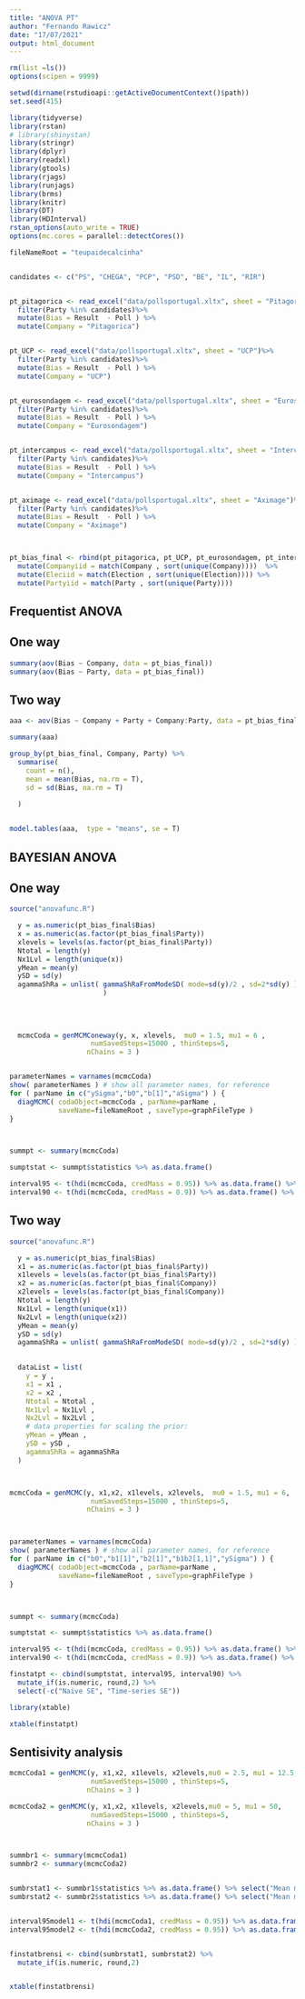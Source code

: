 ---
title: "ANOVA PT"
author: "Fernando Rawicz"
date: "17/07/2021"
output: html_document
---

```{r message = FALSE}
rm(list =ls())
options(scipen = 9999)

setwd(dirname(rstudioapi::getActiveDocumentContext()$path))
set.seed(415)

library(tidyverse)
library(rstan)
# library(shinystan)
library(stringr)
library(dplyr)
library(readxl)
library(gtools)
library(rjags)
library(runjags)
library(brms)
library(knitr)
library(DT)
library(HDInterval)
rstan_options(auto_write = TRUE)
options(mc.cores = parallel::detectCores())

fileNameRoot = "teupaidecalcinha"


candidates <- c("PS", "CHEGA", "PCP", "PSD", "BE", "IL", "RIR")


pt_pitagorica <- read_excel("data/pollsportugal.xltx", sheet = "Pitagorica")%>% 
  filter(Party %in% candidates)%>% 
  mutate(Bias = Result  - Poll ) %>% 
  mutate(Company = "Pitagorica")


pt_UCP <- read_excel("data/pollsportugal.xltx", sheet = "UCP")%>% 
  filter(Party %in% candidates)%>% 
  mutate(Bias = Result  - Poll ) %>% 
  mutate(Company = "UCP")


pt_eurosondagem <- read_excel("data/pollsportugal.xltx", sheet = "Eurosondagem")%>% 
  filter(Party %in% candidates)%>% 
  mutate(Bias = Result  - Poll ) %>% 
  mutate(Company = "Eurosondagem")


pt_intercampus <- read_excel("data/pollsportugal.xltx", sheet = "Intercampus")%>% 
  filter(Party %in% candidates)%>% 
  mutate(Bias = Result  - Poll ) %>% 
  mutate(Company = "Intercampus")


pt_aximage <- read_excel("data/pollsportugal.xltx", sheet = "Aximage")%>% 
  filter(Party %in% candidates)%>% 
  mutate(Bias = Result  - Poll ) %>% 
  mutate(Company = "Aximage")



pt_bias_final <- rbind(pt_pitagorica, pt_UCP, pt_eurosondagem, pt_intercampus, pt_aximage) %>% 
  mutate(Companyiid = match(Company , sort(unique(Company))))  %>% 
  mutate(Eleciid = match(Election , sort(unique(Election)))) %>% 
  mutate(Partyiid = match(Party , sort(unique(Party))))

```


## Frequentist ANOVA

## One way

```{r}

summary(aov(Bias ~ Company, data = pt_bias_final))
summary(aov(Bias ~ Party, data = pt_bias_final))

```

## Two way

```{r}

aaa <- aov(Bias ~ Company + Party + Company:Party, data = pt_bias_final)

summary(aaa)

group_by(pt_bias_final, Company, Party) %>% 
  summarise(
    count = n(),
    mean = mean(Bias, na.rm = T),
    sd = sd(Bias, na.rm = T)
    
  )


model.tables(aaa,  type = "means", se = T)

```


## BAYESIAN ANOVA


## One way

```{r}
source("anovafunc.R")

  y = as.numeric(pt_bias_final$Bias)
  x = as.numeric(as.factor(pt_bias_final$Party))
  xlevels = levels(as.factor(pt_bias_final$Party))
  Ntotal = length(y)
  Nx1Lvl = length(unique(x))
  yMean = mean(y)
  ySD = sd(y)
  agammaShRa = unlist( gammaShRaFromModeSD( mode=sd(y)/2 , sd=2*sd(y) )
                       )
  
  
  
  
  mcmcCoda = genMCMConeway(y, x, xlevels,  mu0 = 1.5, mu1 = 6 , 
                    numSavedSteps=15000 , thinSteps=5,
                   nChains = 3 )


parameterNames = varnames(mcmcCoda) 
show( parameterNames ) # show all parameter names, for reference
for ( parName in c("ySigma","b0","b[1]","aSigma") ) {
  diagMCMC( codaObject=mcmcCoda , parName=parName , 
            saveName=fileNameRoot , saveType=graphFileType )
}



summpt <- summary(mcmcCoda)

sumptstat <- summpt$statistics %>% as.data.frame()

interval95 <- t(hdi(mcmcCoda, credMass = 0.95)) %>% as.data.frame() %>%  rename("HDI Lower 95" = lower,"HDI Upper 95" = upper )
interval90 <- t(hdi(mcmcCoda, credMass = 0.9)) %>% as.data.frame() %>%  rename("HDI Lower 90" = lower,"HDI Upper 90" = upper )


```







## Two way

```{r}


source("anovafunc.R")

  y = as.numeric(pt_bias_final$Bias)
  x1 = as.numeric(as.factor(pt_bias_final$Party))
  x1levels = levels(as.factor(pt_bias_final$Party))
  x2 = as.numeric(as.factor(pt_bias_final$Company))
  x2levels = levels(as.factor(pt_bias_final$Company))
  Ntotal = length(y)
  Nx1Lvl = length(unique(x1))
  Nx2Lvl = length(unique(x2))
  yMean = mean(y)
  ySD = sd(y)
  agammaShRa = unlist( gammaShRaFromModeSD( mode=sd(y)/2 , sd=2*sd(y) ) )

  
  dataList = list(
    y = y ,
    x1 = x1 ,
    x2 = x2 ,
    Ntotal = Ntotal ,
    Nx1Lvl = Nx1Lvl ,
    Nx2Lvl = Nx2Lvl ,
    # data properties for scaling the prior:
    yMean = yMean ,
    ySD = ySD ,
    agammaShRa = agammaShRa 
  )



mcmcCoda = genMCMC(y, x1,x2, x1levels, x2levels,  mu0 = 1.5, mu1 = 6,
                    numSavedSteps=15000 , thinSteps=5,
                   nChains = 3 )



parameterNames = varnames(mcmcCoda) 
show( parameterNames ) # show all parameter names, for reference
for ( parName in c("b0","b1[1]","b2[1]","b1b2[1,1]","ySigma") ) {
  diagMCMC( codaObject=mcmcCoda , parName=parName , 
            saveName=fileNameRoot , saveType=graphFileType )
}



summpt <- summary(mcmcCoda)

sumptstat <- summpt$statistics %>% as.data.frame()

interval95 <- t(hdi(mcmcCoda, credMass = 0.95)) %>% as.data.frame() %>%  rename("HDI Lower 95" = lower,"HDI Upper 95" = upper )
interval90 <- t(hdi(mcmcCoda, credMass = 0.9)) %>% as.data.frame() %>%  rename("HDI Lower 90" = lower,"HDI Upper 90" = upper )

finstatpt <- cbind(sumptstat, interval95, interval90) %>% 
  mutate_if(is.numeric, round,2) %>% 
  select(-c("Naive SE", "Time-series SE"))

library(xtable)

xtable(finstatpt)

```



## Sentisivity analysis


```{r}


mcmcCoda1 = genMCMC(y, x1,x2, x1levels, x2levels,mu0 = 2.5, mu1 = 12.5,
                    numSavedSteps=15000 , thinSteps=5,
                   nChains = 3 )

mcmcCoda2 = genMCMC(y, x1,x2, x1levels, x2levels,mu0 = 5, mu1 = 50,
                    numSavedSteps=15000 , thinSteps=5,
                   nChains = 3 )



summbr1 <- summary(mcmcCoda1)
summbr2 <- summary(mcmcCoda2)


sumbrstat1 <- summbr1$statistics %>% as.data.frame() %>% select("Mean model 1" = "Mean", "SD model 1" = "SD")
sumbrstat2 <- summbr2$statistics %>% as.data.frame() %>% select("Mean model 2" = "Mean", "SD model 2" = "SD")


interval95model1 <- t(hdi(mcmcCoda1, credMass = 0.95)) %>% as.data.frame() %>%  rename("HDI Lower 95 model 1" = lower,"HDI Upper 95 model 1" = upper )
interval95model2 <- t(hdi(mcmcCoda2, credMass = 0.95)) %>% as.data.frame() %>%  rename("HDI Lower 95 model 2" = lower,"HDI Upper 95 model 2" = upper )


finstatbrensi <- cbind(sumbrstat1, sumbrstat2) %>% 
  mutate_if(is.numeric, round,2)


xtable(finstatbrensi)

```




















